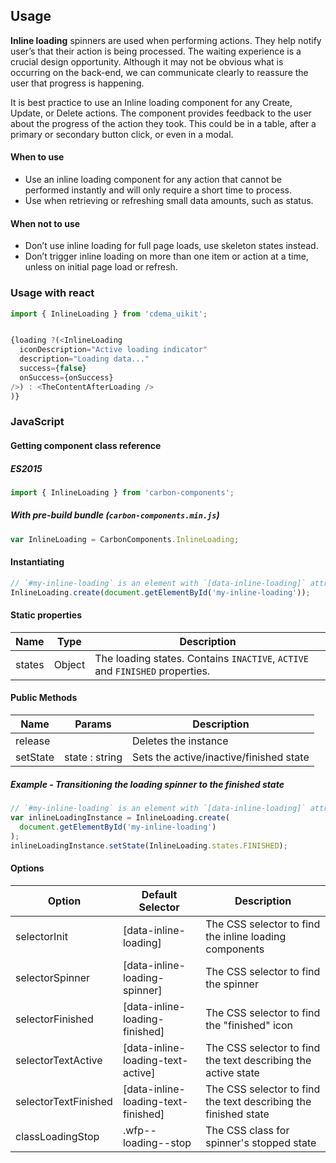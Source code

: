 
## Usage

**Inline loading** spinners are used when performing actions. They help notify user’s that their action is being processed. The waiting experience is a crucial design opportunity. Although it may not be obvious what is occurring on the back-end, we can communicate clearly to reassure the user that progress is happening.

It is best practice to use an Inline loading component for any Create, Update, or Delete actions. The component provides feedback to the user about the progress of the action they took. This could be in a table, after a primary or secondary button click, or even in a modal.

#### When to use

- Use an inline loading component for any action that cannot be performed instantly and will only require a short time to process.
- Use when retrieving or refreshing small data amounts, such as status.

#### When not to use

- Don’t use inline loading for full page loads, use skeleton states instead.
- Don’t trigger inline loading on more than one item or action at a time, unless on initial page load or refresh.

### Usage with react

```js
import { InlineLoading } from 'cdema_uikit';
```

```js

{loading ?(<InlineLoading
  iconDescription="Active loading indicator"
  description="Loading data..."
  success={false}
  onSuccess={onSuccess}
/>) : <TheContentAfterLoading />
)}
```

### JavaScript

#### Getting component class reference

##### ES2015

```javascript
import { InlineLoading } from 'carbon-components';
```

##### With pre-build bundle (`carbon-components.min.js`)

```javascript
var InlineLoading = CarbonComponents.InlineLoading;
```

#### Instantiating

```javascript
// `#my-inline-loading` is an element with `[data-inline-loading]` attribute
InlineLoading.create(document.getElementById('my-inline-loading'));
```

#### Static properties

| Name   | Type   | Description                                                                  |
| ------ | ------ | ---------------------------------------------------------------------------- |
| states | Object | The loading states. Contains `INACTIVE`, `ACTIVE` and `FINISHED` properties. |

#### Public Methods

| Name     | Params         | Description                             |
| -------- | -------------- | --------------------------------------- |
| release  |                | Deletes the instance                    |
| setState | state : string | Sets the active/inactive/finished state |

##### Example - Transitioning the loading spinner to the finished state

```javascript
// `#my-inline-loading` is an element with `[data-inline-loading]` attribute
var inlineLoadingInstance = InlineLoading.create(
  document.getElementById('my-inline-loading')
);
inlineLoadingInstance.setState(InlineLoading.states.FINISHED);
```

#### Options

| Option               | Default Selector                    | Description                                                     |
| -------------------- | ----------------------------------- | --------------------------------------------------------------- |
| selectorInit         | [data-inline-loading]               | The CSS selector to find the inline loading components          |
| selectorSpinner      | [data-inline-loading-spinner]       | The CSS selector to find the spinner                            |
| selectorFinished     | [data-inline-loading-finished]      | The CSS selector to find the "finished" icon                    |
| selectorTextActive   | [data-inline-loading-text-active]   | The CSS selector to find the text describing the active state   |
| selectorTextFinished | [data-inline-loading-text-finished] | The CSS selector to find the text describing the finished state |
| classLoadingStop     | .wfp--loading--stop                 | The CSS class for spinner's stopped state                       |
